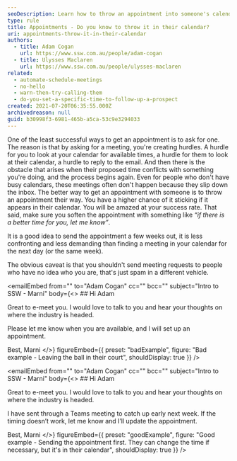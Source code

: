 ```yaml
---
seoDescription: Learn how to throw an appointment into someone's calendar and increase your chances of getting a meeting. By sending a specific time and date, you're giving them a chance to change it if needed, rather than leaving it up to them to propose a time that may not work out.
type: rule
title: Appointments - Do you know to throw it in their calendar?
uri: appointments-throw-it-in-their-calendar
authors:
  - title: Adam Cogan
    url: https://www.ssw.com.au/people/adam-cogan
  - title: Ulysses Maclaren
    url: https://www.ssw.com.au/people/ulysses-maclaren
related:
  - automate-schedule-meetings
  - no-hello
  - warn-then-try-calling-them
  - do-you-set-a-specific-time-to-follow-up-a-prospect
created: 2021-07-20T06:35:55.000Z
archivedreason: null
guid: b30998f3-6981-465b-a5ca-53c9e3294033
---
```


One of the least successful ways to get an appointment is to ask for one. The reason is that by asking for a meeting, you're creating hurdles. A hurdle for you to look at your calendar for available times, a hurdle for them to look at their calendar, a hurdle to reply to the email. And then there is the obstacle that arises when their proposed time conflicts with something you're doing, and the process begins again. Even for people who don't have busy calendars, these meetings often don't happen because they slip down the inbox.
The better way to get an appointment with someone is to throw an appointment their way. You have a higher chance of it sticking if it appears in their calendar. You will be amazed at your success rate. That said, make sure you soften the appointment with something like _“if there is a better time for you, let me know”_.

It is a good idea to send the appointment a few weeks out, it is less confronting and less demanding than finding a meeting in your calendar for the next day (or the same week).

The obvious caveat is that you shouldn't send meeting requests to people who have no idea who you are, that's just spam in a different vehicle.

<emailEmbed
  from=""
  to="Adam Cogan"
  cc=""
  bcc=""
  subject="Intro to SSW - Marni"
  body={<>
    ## Hi Adam

Great to e-meet you. I would love to talk to you and hear your thoughts on where the industry is headed.

Please let me know when you are available, and I will set up an appointment.

Best,
Marni
  </>}
  figureEmbed={{
    preset: "badExample",
    figure: "Bad example - Leaving the ball in their court",
    shouldDisplay: true
  }}
/>

<emailEmbed
  from=""
  to="Adam Cogan"
  cc=""
  bcc=""
  subject="Intro to SSW - Marni"
  body={<>
    ## Hi Adam

Great to e-meet you. I would love to talk to you and hear your thoughts on where the industry is headed.

I have sent through a Teams meeting to catch up early next week. If the timing doesn’t work, let me know and I’ll update the appointment.

Best,
Marni
  </>}
  figureEmbed={{
    preset: "goodExample",
    figure: "Good example - Sending the appointment first. They can change the time if necessary, but it's in their calendar",
    shouldDisplay: true
  }}
/>